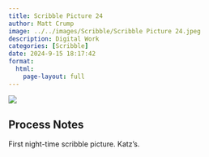 ```yaml
---
title: Scribble Picture 24
author: Matt Crump
image: ../../images/Scribble/Scribble Picture 24.jpeg
description: Digital Work
categories: [Scribble]
date: 2024-9-15 18:17:42
format:
  html:
    page-layout: full
---
```


![](../../images/Scribble/Scribble Picture 24.jpeg)

## Process Notes

First night-time scribble picture. Katz's.
